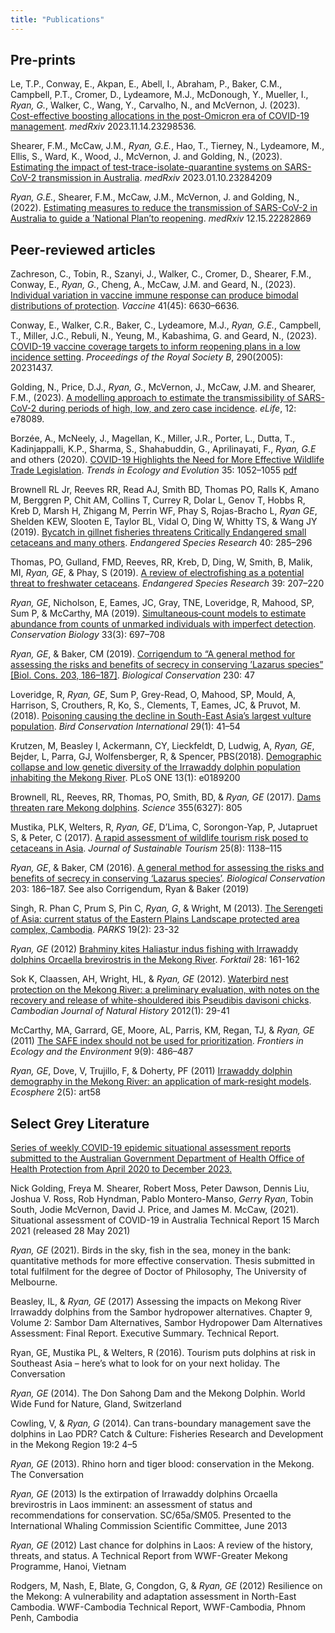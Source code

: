 ```yaml
---
title: "Publications"
---
```


## Pre-prints

Le, T.P., Conway, E., Akpan, E., Abell, I., Abraham, P., Baker, C.M., Campbell, P.T., Cromer, D., Lydeamore, M.J., McDonough, Y., Mueller, I., *Ryan, G.*, Walker, C., Wang, Y., Carvalho, N., and McVernon, J. (2023). [Cost-effective boosting allocations in the post-Omicron era of COVID-19 management]( https://doi.org/10.1101/2023.11.14.23298536){target="_blank"}. *medRxiv* 2023.11.14.23298536.

Shearer, F.M., McCaw, J.M., *Ryan, G.E.*, Hao, T., Tierney, N., Lydeamore, M., Ellis, S., Ward, K., Wood, J., McVernon, J. and Golding, N., (2023). [Estimating the impact of test-trace-isolate-quarantine systems on SARS-CoV-2 transmission in Australia](https://doi.org/10.1101/2023.01.10.23284209){target="_blank"}. *medRxiv* 2023.01.10.23284209

*Ryan, G.E.*, Shearer, F.M., McCaw, J.M., McVernon, J. and Golding, N., (2022). [Estimating measures to reduce the transmission of SARS-CoV-2 in Australia to guide a ‘National Plan’to reopening](https://doi.org/10.1101/2022.12.15.22282869){target="_blank"}. *medRxiv* 12.15.22282869

## Peer-reviewed articles

Zachreson, C., Tobin, R., Szanyi, J., Walker, C., Cromer, D., Shearer, F.M., Conway, E., *Ryan, G.*, Cheng, A., McCaw, J.M. and Geard, N., (2023). [Individual variation in vaccine immune response can produce bimodal distributions of protection](https://doi.org/10.1016/j.vaccine.2023.09.025){target="_blank"}. *Vaccine* 41(45): 6630--6636.

Conway, E., Walker, C.R., Baker, C., Lydeamore, M.J., *Ryan, G.E.*, Campbell, T., Miller, J.C., Rebuli, N., Yeung, M., Kabashima, G. and Geard, N., (2023). [COVID-19 vaccine coverage targets to inform reopening plans in a low incidence setting](https://doi.org/10.1098/rspb.2023.1437){target="_blank"}. *Proceedings of the Royal Society B*, 290(2005): 20231437.

Golding, N., Price, D.J., *Ryan, G.*, McVernon, J., McCaw, J.M. and Shearer, F.M., (2023). [A modelling approach to estimate the transmissibility of SARS-CoV-2 during periods of high, low, and zero case incidence](https://doi.org/10.7554/eLife.78089){target="_blank"}. *eLife*, 12: e78089.

Borzée, A., McNeely, J., Magellan, K., Miller, J.R., Porter, L., Dutta, T., Kadinjappalli, K.P., Sharma, S., Shahabuddin, G., Aprilinayati, F., *Ryan, G.E* and others (2020). [COVID-19 Highlights the Need for More Effective Wildlife Trade Legislation](https://doi.org/10.1016/j.tree.2020.10.001){target="_blank"}. *Trends in Ecology and Evolution* 35: 1052--1055 [pdf](publications/TREE_35(12)1052–1055_Boruzee&al_2020.pdf){target="_blank"}

Brownell RL Jr, Reeves RR, Read AJ, Smith BD, Thomas PO, Ralls K, Amano M, Berggren P, Chit AM, Collins T, Currey R, Dolar L, Genov T, Hobbs R, Kreb D, Marsh H, Zhigang M, Perrin WF, Phay S, Rojas-Bracho L, *Ryan GE*, Shelden KEW, Slooten E, Taylor BL, Vidal O, Ding W, Whitty TS, & Wang JY (2019). [Bycatch in gillnet fisheries threatens Critically Endangered small cetaceans and many others](https://doi.org/10.3354/esr00994){target="_blank"}. *Endangered Species Research* 40: 285--296

Thomas, PO, Gulland, FMD, Reeves, RR, Kreb, D, Ding, W, Smith, B, Malik, MI, *Ryan, GE*, & Phay, S (2019). [A review of electrofishing as a potential threat to freshwater cetaceans](https://doi.org/10.3354/esr00962){target="_blank"}. *Endangered Species Research* 39: 207--220

*Ryan, GE*, Nicholson, E, Eames, JC, Gray, TNE, Loveridge, R, Mahood, SP, Sum P, & McCarthy, MA (2019). [Simultaneous‐count models to estimate abundance from counts of unmarked individuals with imperfect detection](https://doi.org/10.1111/cobi.13261){target="_blank"}. *Conservation Biology* 33(3): 697--708

*Ryan, GE*, & Baker, CM (2019). [Corrigendum to "A general method for assessing the risks and benefits of secrecy in conserving 'Lazarus species" \[Biol. Cons. 203, 186--187\]](https://doi.org/10.1016/j.biocon.2018.12.003){target="_blank"}. *Biological Conservation* 230: 47

Loveridge, R, *Ryan, GE*, Sum P, Grey-Read, O, Mahood, SP, Mould, A, Harrison, S, Crouthers, R, Ko, S., Clements, T, Eames, JC, & Pruvot, M. (2018). [Poisoning causing the decline in South-East Asia's largest vulture population](https://doi.org/10.1017/S0959270918000126){target="_blank"}. *Bird Conservation International* 29(1): 41--54

Krutzen, M, Beasley I, Ackermann, CY, Lieckfeldt, D, Ludwig, A, *Ryan, GE*, Bejder, L, Parra, GJ, Wolfensberger, R, & Spencer, PBS(2018). [Demographic collapse and low genetic diversity of the Irrawaddy dolphin population inhabiting the Mekong River](https://doi.org/10.1371/journal.pone.0189200){target="_blank"}. PLoS ONE 13(1): e0189200

Brownell, RL, Reeves, RR, Thomas, PO, Smith, BD, & *Ryan, GE* (2017). [Dams threaten rare Mekong dolphins](https://doi.org/10.1126/science.aam6406){target="_blank"}. *Science* 355(6327): 805

Mustika, PLK, Welters, R, *Ryan, GE*, D'Lima, C, Sorongon-Yap, P, Jutapruet S, & Peter, C (2017). [A rapid assessment of wildlife tourism risk posed to cetaceans in Asia](http://dx.doi.org/10.1080/09669582.2016.1257012){target="_blank"}. *Journal of Sustainable Tourism* 25(8): 1138--115

*Ryan, GE*, & Baker, CM (2016). [A general method for assessing the risks and benefits of secrecy in conserving 'Lazarus species'](http://dx.doi.org/10.1016/j.biocon.2016.09.022){target="_blank"}. *Biological Conservation* 203: 186--187. See also Corrigendum, Ryan & Baker (2019)

Singh, R. Phan C, Prum S, Pin C, *Ryan, G*, & Wright, M (2013). [The Serengeti of Asia: current status of the Eastern Plains Landscape protected area complex, Cambodia](https://doi.org/10.2305/IUCN.CH.2013.PARKS-19-2.RS.en){target="_blank"}. *PARKS* 19(2): 23-32

*Ryan, GE* (2012) [Brahminy kites Haliastur indus fishing with Irrawaddy dolphins Orcaella brevirostris in the Mekong River](https://www.researchgate.net/publication/289744193_Brahminy_Kites_Haliastur_indus_fishing_with_Irrawaddy_dolphins_Orcaella_brevirostris_in_the_Mekong_River){target="_blank"}. *Forktail* 28: 161-162

Sok K, Claassen, AH, Wright, HL, & *Ryan, GE* (2012). [Waterbird nest protection on the Mekong River: a preliminary evaluation, with notes on the recovery and release of white-shouldered ibis Pseudibis davisoni chicks](https://www.fauna-flora.org/wp-content/uploads/2023/05/FFI_201207_Cambodian-Journal-of-Natural-History.pdf){target="_blank"}. *Cambodian Journal of Natural History* 2012(1): 29-41

McCarthy, MA, Garrard, GE, Moore, AL, Parris, KM, Regan, TJ, & *Ryan, GE* (2011) [The SAFE index should not be used for prioritization](https://doi.org/10.1890/11.WB.027){target="_blank"}. *Frontiers in Ecology and the Environment* 9(9): 486--487

*Ryan, GE*, Dove, V, Trujillo, F, & Doherty, PF (2011) [Irrawaddy dolphin demography in the Mekong River: an application of mark-resight models](https://doi.org/10.1890/ES10-00171.1){target="_blank"}. *Ecosphere* 2(5): art58

## Select Grey Literature

[Series of weekly COVID-19 epidemic situational assessment reports submitted to the Australian Government Department of Health Office of Health Protection from April 2020 to December 2023.](https://doi.org/10.26188/24845328.v1)

Nick Golding, Freya M. Shearer, Robert Moss, Peter Dawson, Dennis Liu, Joshua V. Ross, Rob Hyndman, Pablo Montero-Manso, *Gerry Ryan*, Tobin South, Jodie McVernon, David J. Price, and James M. McCaw, (2021). Situational assessment of COVID-19 in Australia Technical Report 15 March 2021 (released 28 May 2021)

*Ryan, GE* (2021). Birds in the sky, fish in the sea, money in the bank: quantitative methods for more effective conservation. Thesis submitted in total fulfilment for the degree of Doctor of Philosophy, The University of Melbourne.

Beasley, IL, & *Ryan, GE* (2017) Assessing the impacts on Mekong River Irrawaddy dolphins from the Sambor hydropower alternatives. Chapter 9, Volume 2: Sambor Dam Alternatives, Sambor Hydropower Dam Alternatives Assessment: Final Report. Executive Summary. Technical Report.

Ryan, GE, Mustika PL, & Welters, R (2016). Tourism puts dolphins at risk in Southeast Asia -- here's what to look for on your next holiday. The Conversation

*Ryan, GE* (2014). The Don Sahong Dam and the Mekong Dolphin. World Wide Fund for Nature, Gland, Switzerland

Cowling, V, & *Ryan, G* (2014). Can trans-boundary management save the dolphins in Lao PDR? Catch & Culture: Fisheries Research and Development in the Mekong Region 19:2 4--5

*Ryan, GE* (2013). Rhino horn and tiger blood: conservation in the Mekong. The Conversation

*Ryan, GE* (2013) Is the extirpation of Irrawaddy dolphins Orcaella brevirostris in Laos imminent: an assessment of status and recommendations for conservation. SC/65a/SM05. Presented to the International Whaling Commission Scientific Committee, June 2013

*Ryan, GE* (2012) Last chance for dolphins in Laos: A review of the history, threats, and status. A Technical Report from WWF-Greater Mekong Programme, Hanoi, Vietnam

Rodgers, M, Nash, E, Blate, G, Congdon, G, & *Ryan, GE* (2012) Resilience on the Mekong: A vulnerability and adaptation assessment in North-East Cambodia. WWF-Cambodia Technical Report, WWF-Cambodia, Phnom Penh, Cambodia
